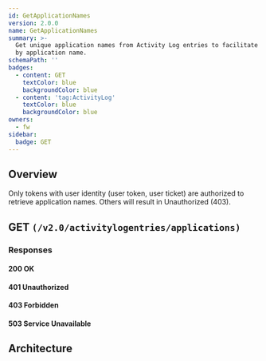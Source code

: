 ```yaml
---
id: GetApplicationNames
version: 2.0.0
name: GetApplicationNames
summary: >-
  Get unique application names from Activity Log entries to facilitate filtering
  by application name.
schemaPath: ''
badges:
  - content: GET
    textColor: blue
    backgroundColor: blue
  - content: 'tag:ActivityLog'
    textColor: blue
    backgroundColor: blue
owners:
  - fw
sidebar:
  badge: GET
---
```

## Overview
Only tokens with user identity (user token, user ticket) are authorized
to retrieve application names. Others will result in Unauthorized (403).





## GET `(/v2.0/activitylogentries/applications)`





### Responses

#### <span className="text-green-500">200 OK</span>
<SchemaViewer file="response-200.json" maxHeight="500" id="response-200" />

#### <span className="text-orange-500">401 Unauthorized</span>
<SchemaViewer file="response-401.json" maxHeight="500" id="response-401" />

#### <span className="text-orange-500">403 Forbidden</span>
<SchemaViewer file="response-403.json" maxHeight="500" id="response-403" />

#### <span className="text-red-500">503 Service Unavailable</span>
<SchemaViewer file="response-503.json" maxHeight="500" id="response-503" />



## Architecture

<NodeGraph />
